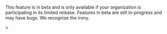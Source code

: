 <Alert>

This feature is in beta and is only available if your organization is participating in its limited release. Features in beta are still in-progress and may have bugs. We recognize the irony.

</Alert>>
